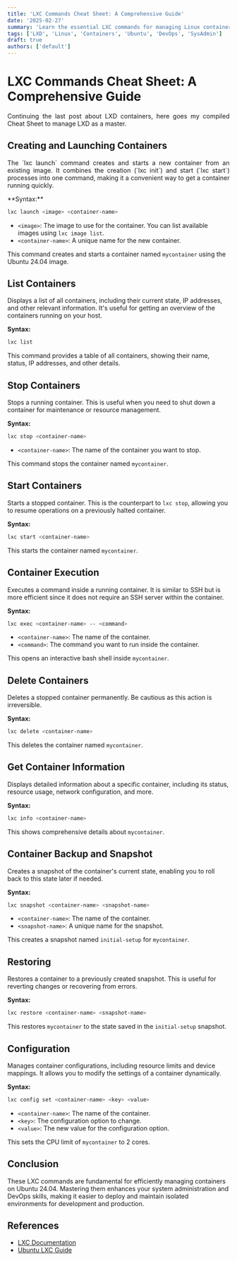 ```yaml
---
title: 'LXC Commands Cheat Sheet: A Comprehensive Guide'
date: '2025-02-27'
summary: 'Learn the essential LXC commands for managing Linux containers'
tags: ['LXD', 'Linux', 'Containers', 'Ubuntu', 'DevOps', 'SysAdmin']
draft: true
authors: ['default']
---
```


# **LXC Commands Cheat Sheet: A Comprehensive Guide**

<p align="justify">
Continuing the last post about LXD containers, here goes my compiled Cheat Sheet to manage LXD as a master.
</p>

## **Creating and Launching Containers**

<p align="justify">
The `lxc launch` command creates and starts a new container from an existing image. It combines the creation (`lxc init`) and start (`lxc start`) processes into 
one command, making it a convenient way to get a container running quickly.
</p>
**Syntax:**

```bash
lxc launch <image> <container-name>
```

- `<image>`: The image to use for the container. You can list available images using `lxc image list`.
- `<container-name>`: A unique name for the new container.

This command creates and starts a container named `mycontainer` using the Ubuntu 24.04 image.

## **List Containers**

Displays a list of all containers, including their current state, IP addresses, and other relevant information. It's useful for getting an overview 
of the containers running on your host.

**Syntax:**

```bash
lxc list
```

This command provides a table of all containers, showing their name, status, IP addresses, and other details.

## **Stop Containers**

Stops a running container. This is useful when you need to shut down a container for maintenance or resource management.

**Syntax:**
```bash
lxc stop <container-name>
```
- `<container-name>`: The name of the container you want to stop.

This command stops the container named `mycontainer`.

## **Start Containers**

Starts a stopped container. This is the counterpart to `lxc stop`, allowing you to resume operations on a previously halted container.

**Syntax:**
```bash
lxc start <container-name>
```

This starts the container named `mycontainer`.

## **Container Execution**

Executes a command inside a running container. It is similar to SSH but is more efficient since it does not require an SSH server within the container.

**Syntax:**
```bash
lxc exec <container-name> -- <command>
```

- `<container-name>`: The name of the container.
- `<command>`: The command you want to run inside the container.

This opens an interactive bash shell inside `mycontainer`.

## **Delete Containers**

Deletes a stopped container permanently. Be cautious as this action is irreversible.

**Syntax:**
```bash
lxc delete <container-name>
```

This deletes the container named `mycontainer`.

## **Get Container Information**

Displays detailed information about a specific container, including its status, resource usage, network configuration, and more.

**Syntax:**
```bash
lxc info <container-name>
```

This shows comprehensive details about `mycontainer`.

## **Container Backup and Snapshot**

Creates a snapshot of the container's current state, enabling you to roll back to this state later if needed.

**Syntax:**
```bash
lxc snapshot <container-name> <snapshot-name>
```

- `<container-name>`: The name of the container.
- `<snapshot-name>`: A unique name for the snapshot.

This creates a snapshot named `initial-setup` for `mycontainer`.

## **Restoring**

Restores a container to a previously created snapshot. This is useful for reverting changes or recovering from errors.

**Syntax:**
```bash
lxc restore <container-name> <snapshot-name>
```

This restores `mycontainer` to the state saved in the `initial-setup` snapshot.

## **Configuration**

Manages container configurations, including resource limits and device mappings. It allows you to modify the settings of a container dynamically.

**Syntax:**
```bash
lxc config set <container-name> <key> <value>
```

- `<container-name>`: The name of the container.
- `<key>`: The configuration option to change.
- `<value>`: The new value for the configuration option.

This sets the CPU limit of `mycontainer` to 2 cores.

## Conclusion

These LXC commands are fundamental for efficiently managing containers on Ubuntu 24.04. Mastering them enhances your system administration and 
DevOps skills, making it easier to deploy and maintain isolated environments for development and production.

## References
- [LXC Documentation](https://linuxcontainers.org/lxc/introduction/)
- [Ubuntu LXC Guide](https://help.ubuntu.com/community/LXC)